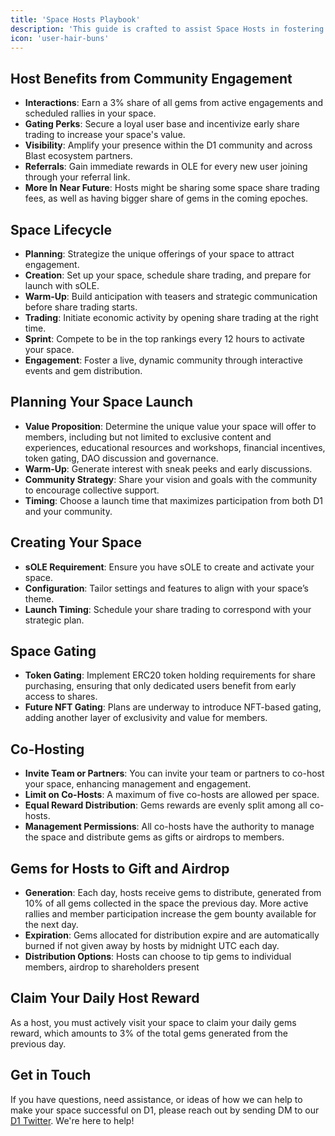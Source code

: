 ```yaml
---
title: 'Space Hosts Playbook'
description: 'This guide is crafted to assist Space Hosts in fostering a vibrant community and maximizing the functionality of their spaces on the D1 platform.'
icon: 'user-hair-buns'
---
```


## Host Benefits from Community Engagement
- **Interactions**: Earn a 3% share of all gems from active engagements and scheduled rallies in your space.
- **Gating Perks**: Secure a loyal user base and incentivize early share trading to increase your space's value.
- **Visibility**: Amplify your presence within the D1 community and across Blast ecosystem partners.
- **Referrals**: Gain immediate rewards in OLE for every new user joining through your referral link.
- **More In Near Future**: Hosts might be sharing some space share trading fees, as well as having bigger share of gems in the coming epoches.

## Space Lifecycle
- **Planning**: Strategize the unique offerings of your space to attract engagement.
- **Creation**: Set up your space, schedule share trading, and prepare for launch with sOLE.
- **Warm-Up**: Build anticipation with teasers and strategic communication before share trading starts.
- **Trading**: Initiate economic activity by opening share trading at the right time.
- **Sprint**: Compete to be in the top rankings every 12 hours to activate your space.
- **Engagement**: Foster a live, dynamic community through interactive events and gem distribution.

## Planning Your Space Launch
- **Value Proposition**: Determine the unique value your space will offer to members, including but not limited to exclusive content and experiences, educational resources and workshops, financial incentives, token gating, DAO discussion and governance.
- **Warm-Up**: Generate interest with sneak peeks and early discussions.
- **Community Strategy**: Share your vision and goals with the community to encourage collective support.
- **Timing**: Choose a launch time that maximizes participation from both D1 and your community.

## Creating Your Space
- **sOLE Requirement**: Ensure you have sOLE to create and activate your space.
- **Configuration**: Tailor settings and features to align with your space’s theme.
- **Launch Timing**: Schedule your share trading to correspond with your strategic plan.

## Space Gating
- **Token Gating**: Implement ERC20 token holding requirements for share purchasing, ensuring that only dedicated users benefit from early access to shares.
- **Future NFT Gating**: Plans are underway to introduce NFT-based gating, adding another layer of exclusivity and value for members.

## Co-Hosting
- **Invite Team or Partners**: You can invite your team or partners to co-host your space, enhancing management and engagement.
- **Limit on Co-Hosts**: A maximum of five co-hosts are allowed per space.
- **Equal Reward Distribution**: Gems rewards are evenly split among all co-hosts.
- **Management Permissions**: All co-hosts have the authority to manage the space and distribute gems as gifts or airdrops to members.

## Gems for Hosts to Gift and Airdrop
- **Generation**: Each day, hosts receive gems to distribute, generated from 10% of all gems collected in the space the previous day. More active rallies and member participation increase the gem bounty available for the next day.
- **Expiration**: Gems allocated for distribution expire and are automatically burned if not given away by hosts by midnight UTC each day.
- **Distribution Options**: Hosts can choose to tip gems to individual members, airdrop to shareholders present

## Claim Your Daily Host Reward
As a host, you must actively visit your space to claim your daily gems reward, which amounts to 3% of the total gems generated from the previous day.

## Get in Touch
If you have questions, need assistance, or ideas of how we can help to make your space successful on D1, please reach out by sending DM to our [D1 Twitter](https://x.com/DistrictOneIO). We're here to help!

